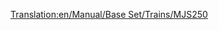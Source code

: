 [[Translation:en/Manual/Base Set/Trains/MJS250]]
{{pl/Pociągi|Image=[[File:en/Mjs250.png]]
|Cost=£9,375 ($18.750)
|Speed=80 km/h (50 mph)
|Weight=65 t
|Power=600 hp (448 kW)
|Annual=£990 ($1.980)
|Designed=1955
|Lifespan=22
|Capacity=N/A
|Description=MJS250 jest pierwszym silnikiem wysokoprężnym dostępnym w klimacie [[en/Manual/Climates#sub-arctic|sub-arctic]] i [[en/Manual/Climates#sub-tropical|sub-tropical]] . Jest tani, ale brakuje mu prędkości i mocy. Uaktualnij je, gdy tylko pozwoli na to czas i pieniądze. Jednak napęd 'wielogłowy' <small>''(multiheaded)''</small> z dwóch MJS250 będzie tańszy i mocniejszy niż silnik [[en/Manual/Base Set/Trains/Wills 2-8-0]].
|Real-life=MJS250 przypomina przełącznik <small>''(switcher)''</small> Davenport 44t.}}